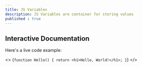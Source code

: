 ```yaml
---
title: JS Variables
description: JS Variables are container for storing values
published : true
---
```


## Interactive Documentation

Here's a live code example:

<>
  {`function Hello() {
    return <h1>Hello, World!</h1>;
  }`}
</>
